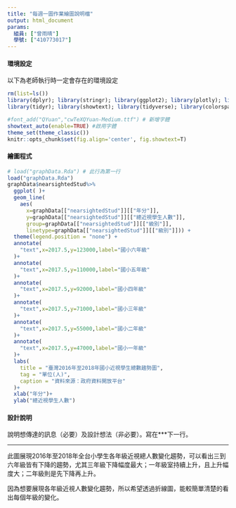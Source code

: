 ```yaml
---
title: "每週一圖作業繪圖說明檔"
output: html_document
params:
  組員: ["曾雨晴"]  
  學號: ["410773017"]
---
```


#### 環境設定

以下為老師執行時一定會存在的環境設定
```r
rm(list=ls())
library(dplyr); library(stringr); library(ggplot2); library(plotly); library(lubridate); library(readr); library(colorspace); library(grDevices); library(shiny); library(shinyjs); library(scales)
library(tidyr); library(showtext); library(tidyverse); library(colorspace)

#font_add("QYuan","cwTeXQYuan-Medium.ttf") # 新增字體
showtext_auto(enable=TRUE) #啟用字體
theme_set(theme_classic())
knitr::opts_chunk$set(fig.align='center', fig.showtext=T)
```


#### 繪圖程式

```r
# load("graphData.Rda") # 此行為第一行
load("graphData.Rda")
graphData$nearsightedStud%>%
  ggplot( )+
  geom_line(
    aes(
      x=graphData[["nearsightedStud"]][["年分"]],
      y=graphData[["nearsightedStud"]][["總近視學生人數"]],
      group=graphData[["nearsightedStud"]][["級別"]],
      linetype=graphData[["nearsightedStud"]][["級別"]])) +
  theme(legend.position = "none") +
  annotate(
    "text",x=2017.5,y=123000,label="國小六年級"
  )+
  annotate(
    "text",x=2017.5,y=110000,label="國小五年級"	
  )+
  annotate(
    "text",x=2017.5,y=92000,label="國小四年級"		
  )+
  annotate(
    "text",x=2017.5,y=71000,label="國小三年級"	
  )+
  annotate(
    "text",x=2017.5,y=55000,label="國小二年級"	
  )+
  annotate(
    "text",x=2017.5,y=47000,label="國小一年級"		
  )+
  labs(
    title = "臺灣2016年至2018年國小近視學生總數趨勢圖",
    tag = "單位(人)",
    caption = "資料來源：政府資料開放平台"
  )+
  xlab("年分")+
  ylab("總近視學生人數")
```

#### 設計說明
說明想傳達的訊息（必要）及設計想法（非必要）。寫在***下一行。

*** 
此圖展現2016年至2018年全台小學生各年級近視總人數變化趨勢，可以看出三到六年級皆有下降的趨勢，尤其三年級下降幅度最大；一年級室持續上升，且上升幅度大；二年級則是先下降再上升。

因為想要展現各年級近視人數變化趨勢，所以希望透過折線圖，能較簡單清楚的看出每個年級的變化。

